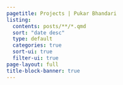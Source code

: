 ```yaml
---
pagetitle: Projects | Pukar Bhandari
listing:
  contents: posts/**/*.qmd
  sort: "date desc"
  type: default
  categories: true
  sort-ui: true
  filter-ui: true
page-layout: full
title-block-banner: true
---
```


